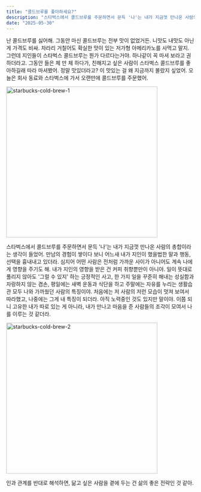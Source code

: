 ```yaml
---
title: "콜드브루를 좋아하세요?"
description: "스타벅스에서 콜드브루를 주문하면서 문득 '나'는 내가 지금껏 만나온 사람의 총합이라는 생각이 들었어."
date: "2025-05-30"
---
```


난 콜드브루를 싫어해. 그동안 마신 콜드브루는 전부 맛이 없었거든. 니맛도 내맛도 아닌 게 가격도 비싸. 차라리 거칠어도 확실한 맛이 있는 저가형 아메리카노를 사먹고 말지. 그런데 지인들이 스타벅스 콜드브루는 뭔가 다르다는거야. 하나같이 꼭 마셔 보라고 권하더라고. 그동안 들은 체 만 체 하다가, 친해지고 싶은 사람이 스타벅스 콜드브루를 좋아하길래 따라 마셔봤어. 정말 맛있더라고? 이 맛있는 걸 왜 지금까지 몰랐지 싶었어. 오늘은 회사 동료와 스타벅스에 가서 오랜만에 콜드브루를 주문했어.

<Image src="/starbucks-cold-brew-1.jpeg" width="404" height="404" alt="starbucks-cold-brew-1" />

스타벅스에서 콜드브루를 주문하면서 문득 '나'는 내가 지금껏 만나온 사람의 총합이라는 생각이 들었어. 만남의 경험이 쌓이다 보니 어느새 내가 지인이 했을법한 말과 행동, 선택을 흉내내고 있더라. 심지어 어떤 사람은 전처럼 가까운 사이가 아니어도 계속 나에게 영향을 주기도 해. 내가 지인의 영향을 받은 건 커피 취향뿐만이 아니야. 일이 뜻대로 풀리지 않아도 '그럴 수 있지' 하는 긍정적인 사고, 한 가지 일을 꾸준히 해내는 성실함과 자랑하지 않는 겸손, 평일에는 새벽 운동과 식단을 하고 주말에는 자유를 누리는 생활습관 모두 나와 가까웠던 사람의 특징이야. 처음에는 저 사람의 저런 모습이 멋져 보여서 따라했고, 나중에는 그게 내 특징이 되더라. 아직 노력중인 것도 있지만 말이야. 이쯤 되니 고유한 내가 따로 있는 게 아니라, 내가 만나고 마음을 준 사람들의 조각이 모여서 나를 이루는 것 같더라.

<Image src="/starbucks-cold-brew-2.jpeg" width="404" height="404" alt="starbucks-cold-brew-2" />

인과 관계를 반대로 해석하면, 닮고 싶은 사람을 곁에 두는 건 삶의 좋은 전략인 것 같아.
